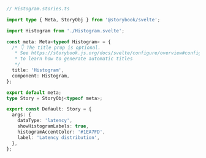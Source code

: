 ```ts
// Histogram.stories.ts

import type { Meta, StoryObj } from '@storybook/svelte';

import Histogram from './Histogram.svelte';

const meta: Meta<typeof Histogram> = {
  /* 👇 The title prop is optional.
   * See https://storybook.js.org/docs/svelte/configure/overview#configure-story-loading
   * to learn how to generate automatic titles
   */
  title: 'Histogram',
  component: Histogram,
};

export default meta;
type Story = StoryObj<typeof meta>;

export const Default: Story = {
  args: {
    dataType: 'latency',
    showHistogramLabels: true,
    histogramAccentColor: '#1EA7FD',
    label: 'Latency distribution',
  },
};
```
